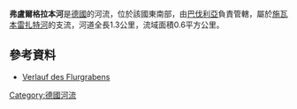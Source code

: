 {{No footnotes|time=2020-12-06T03:56:09+00:00}}
{{Coord|49|6|42.55|N|10|59|44.70|E|display=title}}

'''弗盧爾格拉本河'''是[[德國|德國]]的河流，位於該國東南部，由[[巴伐利亞|巴伐利亞]]負責管轄，屬於[[施瓦本雷扎特河|施瓦本雷扎特河]]的支流，河道全長1.3公里，流域面積0.6平方公里。

==參考資料==
* [http://geoportal.bayern.de/bayernatlas/?x=2RgYT2iGt9hGht0RHc3xiDib3o8*xpn8asNoYyKBuMIutXVD2S2N6b29IcYLbSYqSACNyfbOxMkZNucFaBtGHUOuuEbuVZGy9wDE9J*h3ag&X=5441784.84&Y=4426650.79&zoom=11&lang=de&topic=ba&bgLayer=tk&catalogNodes=122 Verlauf des Flurgrabens] {{Wayback|url=http://geoportal.bayern.de/bayernatlas/?x=2RgYT2iGt9hGht0RHc3xiDib3o8*xpn8asNoYyKBuMIutXVD2S2N6b29IcYLbSYqSACNyfbOxMkZNucFaBtGHUOuuEbuVZGy9wDE9J*h3ag&X=5441784.84&Y=4426650.79&zoom=11&lang=de&topic=ba&bgLayer=tk&catalogNodes=122 |date=20160304071844 }}

{{Germany-geo-stub}}
[[Category:德國河流|Category:德國河流]]